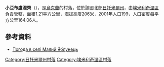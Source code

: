 {{coord|50|50|9|N|28|0|53|E|scale:30000|display=title}}

'''小亞布盧涅齊'''（{{lang-uk|Малий Яблунець}}），是[[烏克蘭|烏克蘭]]的村落，位於該國北部[[日托米爾州|日托米爾州]]，由[[埃米利奇涅區|埃米利奇涅區]]負責管轄，面積1.21平方公里，海拔高度206米，2001年人口199，人口密度每平方公里164.06人。

==參考資料== 
*[http://weather.in.ua/ua/zhitomirskaja/14704 Погода в селі Малий Яблунець] {{Wayback|url=http://weather.in.ua/ua/zhitomirskaja/14704 |date=20160818131837 }}

{{DEFAULTSORT:Малий Яблунець}}
[[Category:日托米爾州村落|Category:日托米爾州村落]]
[[Category:埃米利奇涅區村落|Category:埃米利奇涅區村落]]


{{烏克蘭小作品}}